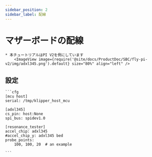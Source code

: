 ```yaml
---
sidebar_position: 2
sidebar_label: 配線
---
```





# マザーボードの配線

    * 本チュートリアルはPI V2を例にしています
        <ImageView image={require('@site/docs/ProductDoc/SBC/fly-pi-v2/img/adxl345.png').default} size="80%" align="left" />

## 設定

    ```cfg
    [mcu host]
    serial: /tmp/klipper_host_mcu

    [adxl345]
    cs_pin: host:None
    spi_bus: spidev1.0

    [resonance_tester]
    accel_chip: adxl345
    #accel_chip_y: adxl345 bed
    probe_points:
        100, 100, 20  # an example

    ```